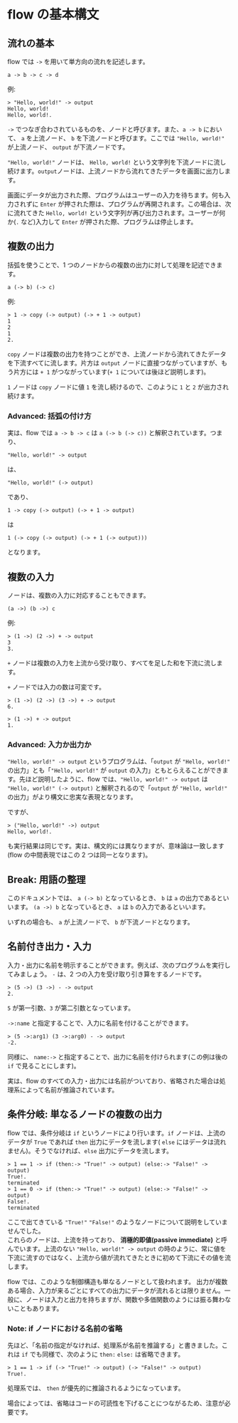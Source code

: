 # flow の基本構文

## 流れの基本

flow では `->` を用いて単方向の流れを記述します。

```
a -> b -> c -> d
```

例:

```
> "Hello, world!" -> output
Hello, world!
Hello, world!.
```

`->` でつなぎ合わされているものを、ノードと呼びます。また、`a -> b` において、 `a` を上流ノード、 `b` を下流ノードと呼びます。ここでは `"Hello, world!"` が上流ノード、 `output` が下流ノードです。

`"Hello, world!"` ノードは、 `Hello, world!` という文字列を下流ノードに流し続けます。`output`ノードは、上流ノードから流れてきたデータを画面に出力します。

画面にデータが出力された際、プログラムはユーザーの入力を待ちます。何も入力されずに `Enter` が押された際は、プログラムが再開されます。この場合は、次に流れてきた `Hello, world!` という文字列が再び出力されます。ユーザーが何か(`.` など)入力して `Enter` が押された際、プログラムは停止します。

## 複数の出力

括弧を使うことで、1 つのノードからの複数の出力に対して処理を記述できます。

```
a (-> b) (-> c)
```

例:

```
> 1 -> copy (-> output) (-> + 1 -> output)
1
2
1
2.
```

`copy` ノードは複数の出力を持つことができ、上流ノードから流れてきたデータを下流すべてに流します。片方は `output` ノードに直接つながっていますが、もう片方には `+ 1` がつながっています(`+ 1` については後ほど説明します)。

`1` ノードは `copy` ノードに値 `1` を流し続けるので、このように `1` と `2` が出力され続けます。

### Advanced: 括弧の付け方

実は、flow では `a -> b -> c` は `a (-> b (-> c))` と解釈されています。つまり、

```
"Hello, world!" -> output
```

は、

```
"Hello, world!" (-> output)
```

であり、

```
1 -> copy (-> output) (-> + 1 -> output)
```

は

```
1 (-> copy (-> output) (-> + 1 (-> output)))
```

となります。

## 複数の入力

ノードは、複数の入力に対応することもできます。

```
(a ->) (b ->) c
```

例:

```
> (1 ->) (2 ->) + -> output
3
3.
```

`+` ノードは複数の入力を上流から受け取り、すべてを足した和を下流に流します。

`+` ノードでは入力の数は可変です。

```
> (1 ->) (2 ->) (3 ->) + -> output
6.
```

```
> (1 ->) + -> output
1.
```

### Advanced: 入力か出力か

`"Hello, world!" -> output` というプログラムは、「`output` が `"Hello, world!"` の出力」とも「`"Hello, world!"` が `output` の入力」ともとらえることができます。先ほど説明したように、flow では、`"Hello, world!" -> output` は `"Hello, world!" (-> output)` と解釈されるので「`output` が `"Hello, world!"` の出力」がより構文に忠実な表現となります。

ですが、

```
> ("Hello, world!" ->) output
Hello, world!.
```

も実行結果は同じです。実は、構文的には異なりますが、意味論は一致します(flow の中間表現ではこの 2 つは同一となります)。

## Break: 用語の整理

このドキュメントでは、 `a (-> b)` となっているとき、 `b` は `a` の出力であるといいます。
`(a ->) b` となっているとき、 `a` は `b` の入力であるといいます。

いずれの場合も、 `a` が上流ノードで、 `b` が下流ノードとなります。

## 名前付き出力・入力

入力・出力に名前を明示することができます。例えば、次のプログラムを実行してみましょう。 `-` は、2 つの入力を受け取り引き算をするノードです。

```
> (5 ->) (3 ->) - -> output
2.
```

`5` が第一引数、`3` が第二引数となっています。

`->:name` と指定することで、入力に名前を付けることができます。

```
> (5 ->:arg1) (3 ->:arg0) - -> output
-2.
```

同様に、 `name:->` と指定することで、出力に名前を付けられます(この例は後の `if` で見ることにします)。

実は、flow のすべての入力・出力には名前がついており、省略された場合は処理系によって名前が推論されています。

## 条件分岐: 単なるノードの複数の出力

flow では、条件分岐は `if` というノードにより行います。`if` ノードは、上流のデータが `True` であれば `then` 出力にデータを流します( `else` にはデータは流れません)。そうでなければ、`else` 出力にデータを流します。

```
> 1 == 1 -> if (then:-> "True!" -> output) (else:-> "False!" -> output)
True!.
terminated
> 1 == 0 -> if (then:-> "True!" -> output) (else:-> "False!" -> output)
False!.
terminated
```

ここで出てきている `"True!"` `"False!"` のようなノードについて説明をしていませんでした。  
これらのノードは、上流を持っており、 **消極的即値(passive immediate)** と呼んでいます。上流のない `"Hello, world!" -> output` の時のように、常に値を下流に流すのではなく、上流から値が流れてきたときに初めて下流にその値を流します。

flow では、このような制御構造も単なるノードとして扱われます。
出力が複数ある場合、入力が来るごとにすべての出力にデータが流れるとは限りません。一般に、ノードは入力と出力を持ちますが、関数や多価関数のようには振る舞わないこともあります。

### Note: if ノードにおける名前の省略

先ほど、「名前の指定がなければ、処理系が名前を推論する」と書きました。これは `if` でも同様で、次のように `then:` `else:` は省略できます。

```
> 1 == 1 -> if (-> "True!" -> output) (-> "False!" -> output)
True!.
```

処理系では、 `then` が優先的に推論されるようになっています。

場合によっては、省略はコードの可読性を下げることにつながるため、注意が必要です。

